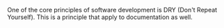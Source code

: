 One of the core principles of software development is DRY (Don't Repeat
Yourself). This is a principle that apply to documentation as
well. 
